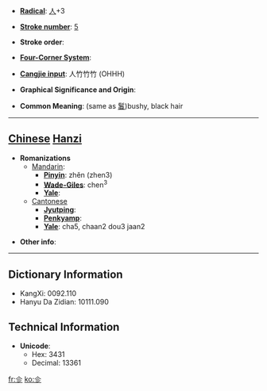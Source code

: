 * '''[[Wiktionary:Chinese radical index| Radical]]''': [[Wiktionary:Chinese radical index 人|人]]+3

* '''[[Wiktionary:Chinese total strokes index|Stroke number]]''': [[Wiktionary:Chinese total strokes index 5|5]]

* '''Stroke order''': 

* '''[[Wiktionary:Chinese four corner index|Four-Corner System]]''': 

* '''[[Wiktionary:Chinese Cangjie index|Cangjie input]]''': 人竹竹竹 (OHHH)

* '''Graphical Significance and Origin''': 

* '''Common Meaning''': (same as [[鬒]])bushy, black hair

----

== [[Chinese]] [[Hanzi]] ==

* '''Romanizations'''
** [[Mandarin]]:
*** '''[[Pinyin]]''': zhěn (zhen3)
*** '''[[Wade-Giles]]''': chen<sup>3</sup>
*** '''[[Yale]]''': 
**[[Cantonese]]
***'''[[Jyutping]]''':
***'''[[Penkyamp]]''': 
***'''[[Yale]]''': cha5, chaan2 dou3 jaan2

* '''Other info''': 

----

== Dictionary Information ==

* KangXi: 0092.110
* Hanyu Da Zidian: 10111.090

== Technical Information ==

* '''Unicode''':
** Hex: 3431
** Decimal: 13361

[[fr:㐱]]
[[ko:㐱]]